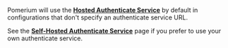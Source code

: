 Pomerium will use the [**Hosted Authenticate Service**](/docs/capabilities/hosted-authenticate-service) by default in configurations that don't specify an authenticate service URL.

See the [**Self-Hosted Authenticate Service**](/docs/capabilities/self-hosted-authenticate-service) page if you prefer to use your own authenticate service.
